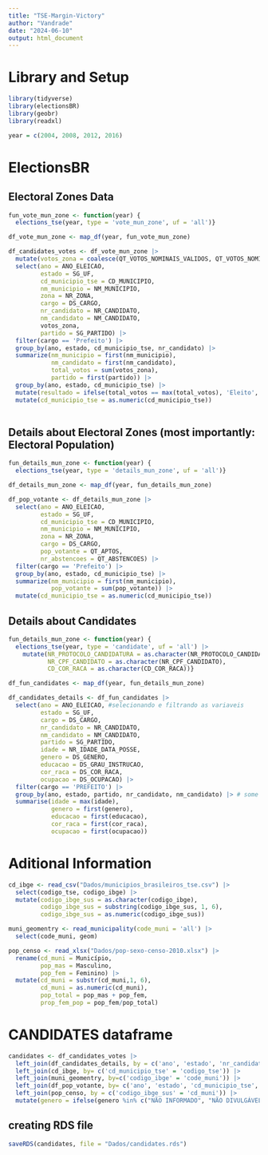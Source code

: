 ```yaml
---
title: "TSE-Margin-Victory"
author: "Vandrade"
date: "2024-06-10"
output: html_document
---
```


# Library and Setup

```r

library(tidyverse)
library(electionsBR)
library(geobr)
library(readxl)

year = c(2004, 2008, 2012, 2016)

```



# ElectionsBR 

## Electoral Zones Data
```r

fun_vote_mun_zone <- function(year) {
  elections_tse(year, type = 'vote_mun_zone', uf = 'all')}

df_vote_mun_zone <- map_df(year, fun_vote_mun_zone)

df_candidates_votes <- df_vote_mun_zone |> 
  mutate(votos_zona = coalesce(QT_VOTOS_NOMINAIS_VALIDOS, QT_VOTOS_NOMINAIS)) |> 
  select(ano = ANO_ELEICAO,
         estado = SG_UF,
         cd_municipio_tse = CD_MUNICIPIO,
         nm_municipio = NM_MUNICIPIO,
         zona = NR_ZONA,
         cargo = DS_CARGO,
         nr_candidato = NR_CANDIDATO,
         nm_candidato = NM_CANDIDATO,
         votos_zona,
         partido = SG_PARTIDO) |> 
  filter(cargo == 'Prefeito') |> 
  group_by(ano, estado, cd_municipio_tse, nr_candidato) |> 
  summarize(nm_municipio = first(nm_municipio),
            nm_candidato = first(nm_candidato),
            total_votos = sum(votos_zona),
            partido = first(partido)) |> 
  group_by(ano, estado, cd_municipio_tse) |> 
  mutate(resultado = ifelse(total_votos == max(total_votos), 'Eleito', 'Não Eleito')) |> 
  mutate(cd_municipio_tse = as.numeric(cd_municipio_tse))
 
```


## Details about Electoral Zones (most importantly: Electoral Population)
```r

fun_details_mun_zone <- function(year) {
  elections_tse(year, type = 'details_mun_zone', uf = 'all')}

df_details_mun_zone <- map_df(year, fun_details_mun_zone)

df_pop_votante <- df_details_mun_zone |> 
  select(ano = ANO_ELEICAO,
         estado = SG_UF,
         cd_municipio_tse = CD_MUNICIPIO,
         nm_municipio = NM_MUNICIPIO,
         zona = NR_ZONA,
         cargo = DS_CARGO,
         pop_votante = QT_APTOS,
         nr_abstencoes = QT_ABSTENCOES) |> 
  filter(cargo == 'Prefeito') |> 
  group_by(ano, estado, cd_municipio_tse) |> 
  summarize(nm_municipio = first(nm_municipio),
            pop_votante = sum(pop_votante)) |> 
  mutate(cd_municipio_tse = as.numeric(cd_municipio_tse))

```


## Details about Candidates

```r

fun_details_mun_zone <- function(year) {
  elections_tse(year, type = 'candidate', uf = 'all') |> 
    mutate(NR_PROTOCOLO_CANDIDATURA = as.character(NR_PROTOCOLO_CANDIDATURA),
           NR_CPF_CANDIDATO = as.character(NR_CPF_CANDIDATO),
           CD_COR_RACA = as.character(CD_COR_RACA))}

df_fun_candidates <- map_df(year, fun_details_mun_zone)

df_candidates_details <- df_fun_candidates |> 
  select(ano = ANO_ELEICAO, #selecionando e filtrando as variaveis
         estado = SG_UF,
         cargo = DS_CARGO,
         nr_candidato = NR_CANDIDATO,
         nm_candidato = NM_CANDIDATO,
         partido = SG_PARTIDO,
         idade = NR_IDADE_DATA_POSSE,
         genero = DS_GENERO,
         educacao = DS_GRAU_INSTRUCAO,
         cor_raca = DS_COR_RACA,
         ocupacao = DS_OCUPACAO) |> 
  filter(cargo == 'PREFEITO') |> 
  group_by(ano, estado, partido, nr_candidato, nm_candidato) |> # some of the candidates are repeated. 
  summarise(idade = max(idade),
            genero = first(genero),
            educacao = first(educacao),
            cor_raca = first(cor_raca),
            ocupacao = first(ocupacao))

```

# Aditional Information

```r

cd_ibge <- read_csv("Dados/municipios_brasileiros_tse.csv") |> 
  select(codigo_tse, codigo_ibge) |>           
  mutate(codigo_ibge_sus = as.character(codigo_ibge),
         codigo_ibge_sus = substring(codigo_ibge_sus, 1, 6),
         codigo_ibge_sus = as.numeric(codigo_ibge_sus))

muni_geomentry <- read_municipality(code_muni = 'all') |> 
  select(code_muni, geom)

pop_censo <- read_xlsx("Dados/pop-sexo-censo-2010.xlsx") |> 
  rename(cd_muni = Município,
         pop_mas = Masculino, 
         pop_fem = Feminino) |> 
  mutate(cd_muni = substr(cd_muni,1, 6),
         cd_muni = as.numeric(cd_muni),
         pop_total = pop_mas + pop_fem,
         prop_fem_pop = pop_fem/pop_total)

```


# CANDIDATES dataframe

```r

candidates <- df_candidates_votes |> 
  left_join(df_candidates_details, by = c('ano', 'estado', 'nr_candidato', 'nm_candidato', 'partido')) |> 
  left_join(cd_ibge, by= c('cd_municipio_tse' = 'codigo_tse')) |> 
  left_join(muni_geomentry, by=c('codigo_ibge' = 'code_muni')) |> 
  left_join(df_pop_votante, by= c('ano', 'estado', 'cd_municipio_tse', 'nm_municipio')) |>
  left_join(pop_censo, by = c('codigo_ibge_sus' = 'cd_muni')) |> 
  mutate(genero = ifelse(genero %in% c("NÃO INFORMADO", "NÃO DIVULGÁVEL"), NA, genero))

```

## creating RDS file 
```r

saveRDS(candidates, file = "Dados/candidates.rds")

```













